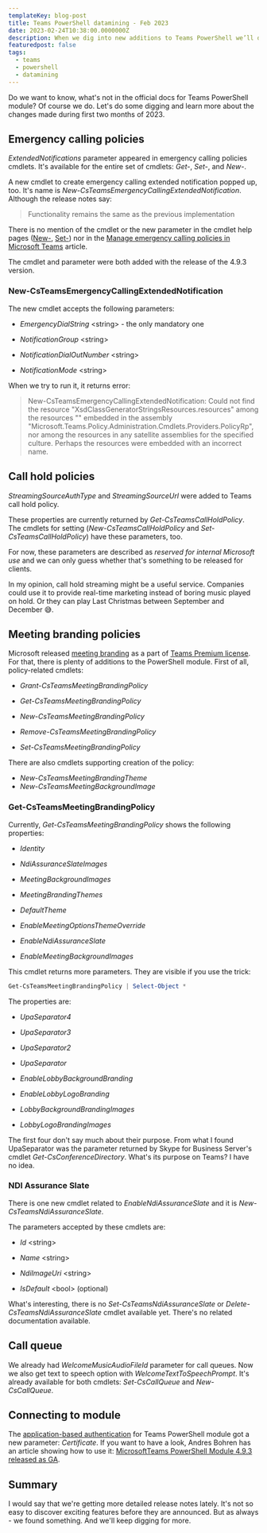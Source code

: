 ```yaml
---
templateKey: blog-post
title: Teams PowerShell datamining - Feb 2023
date: 2023-02-24T10:38:00.0000000Z
description: When we dig into new additions to Teams PowerShell we’ll discover plenty of new things. There’s a lot of information missing from the official docs
featuredpost: false
tags:
  - teams
  - powershell
  - datamining
---
```

Do we want to know, what's not in the official docs for Teams PowerShell module? Of course we do. Let's do some digging and learn more about the changes made during first two months of 2023.

## Emergency calling policies

*ExtendedNotifications* parameter appeared in emergency calling policies cmdlets. It's available for the entire set of cmdlets: *Get-*, *Set-*, and *New-*.

A new cmdlet to create emergency calling extended notification popped up, too. It's name is *New-CsTeamsEmergencyCallingExtendedNotification*. Although the release notes say:

> Functionality remains the same as the previous implementation

There is no mention of the cmdlet or the new parameter in the cmdlet help pages ([New-](https://learn.microsoft.com/en-us/powershell/module/skype/new-csteamsemergencycallingpolicy?view=skype-ps), [Set-](https://learn.microsoft.com/en-us/powershell/module/skype/set-csteamsemergencycallingpolicy?view=skype-ps)) nor in the [Manage emergency calling policies in Microsoft Teams](https://learn.microsoft.com/en-us/microsoftteams/manage-emergency-calling-policies) article.

The cmdlet and parameter were both added with the release of the 4.9.3 version.

### New-CsTeamsEmergencyCallingExtendedNotification

The new cmdlet accepts the following parameters:

* *EmergencyDialString* \<string\> - the only mandatory one
* *NotificationGroup* \<string\>

* *NotificationDialOutNumber* \<string\>
* *NotificationMode* \<string\>

When we try to run it, it returns error:

> New-CsTeamsEmergencyCallingExtendedNotification: Could not find the resource "XsdClassGeneratorStringsResources.resources" among the resources "" embedded in the assembly "Microsoft.Teams.Policy.Administration.Cmdlets.Providers.PolicyRp", nor among the resources in any satellite assemblies for the specified culture. Perhaps the resources were embedded with an incorrect name.

## Call hold policies

*StreamingSourceAuthType* and *StreamingSourceUrl* were added to Teams call hold policy.

These properties are currently returned by *Get-CsTeamsCallHoldPolicy*. The cmdlets for setting (*New-CsTeamsCallHoldPolicy* and *Set-CsTeamsCallHoldPolicy*) have these parameters, too.

For now, these parameters are described as *reserved for internal Microsoft use* and we can only guess whether that's something to be released for clients.

In my opinion, call hold streaming might be a useful service. Companies could use it to provide real-time marketing instead of boring music played on hold. Or they can play Last Christmas between September and December 😅.

## Meeting branding policies

Microsoft released [meeting branding](https://learn.microsoft.com/en-us/MicrosoftTeams/meeting-themes) as a part of [Teams Premium license](https://www.microsoft.com/en-us/microsoft-365/blog/2023/02/01/microsoft-teams-premium-cut-costs-and-add-ai-powered-productivity/). For that, there is plenty of additions to the PowerShell module. First of all, policy-related cmdlets:

* *Grant-CsTeamsMeetingBrandingPolicy*
* *Get-CsTeamsMeetingBrandingPolicy*

* *New-CsTeamsMeetingBrandingPolicy*
* *Remove-CsTeamsMeetingBrandingPolicy*

* *Set-CsTeamsMeetingBrandingPolicy*

There are also cmdlets supporting creation of the policy:

* *New-CsTeamsMeetingBrandingTheme*
* *New-CsTeamsMeetingBackgroundImage*

### Get-CsTeamsMeetingBrandingPolicy

Currently, *Get-CsTeamsMeetingBrandingPolicy* shows the following properties:

* *Identity*
* *NdiAssuranceSlateImages*

* *MeetingBackgroundImages*
* *MeetingBrandingThemes*

* *DefaultTheme*
* *EnableMeetingOptionsThemeOverride*

* *EnableNdiAssuranceSlate*
* *EnableMeetingBackgroundImages*

This cmdlet returns more parameters. They are visible if you use the trick:

```powershell
Get-CsTeamsMeetingBrandingPolicy | Select-Object *
```

The properties are:

* *UpaSeparator4*
* *UpaSeparator3*

* *UpaSeparator2*
* *UpaSeparator*

* *EnableLobbyBackgroundBranding*
* *EnableLobbyLogoBranding*

* *LobbyBackgroundBrandingImages*
* *LobbyLogoBrandingImages*

The first four don't say much about their purpose. From what I found UpaSeparator was the parameter returned by Skype for Business Server's cmdlet *Get-CsConferenceDirectory*. What's its purpose on Teams? I have no idea.

### NDI Assurance Slate

There is one new cmdlet related to *EnableNdiAssuranceSlate* and it is *New-CsTeamsNdiAssuranceSlate*.

The parameters accepted by these cmdlets are:

* *Id* \<string\>
* *Name* \<string\>

* *NdiImageUri* \<string\>
* *IsDefault* \<bool\> (optional)

What's interesting, there is no *Set-CsTeamsNdiAssuranceSlate* or *Delete-CsTeamsNdiAssuranceSlate* cmdlet available yet. There's no related documentation available.

## Call queue

We already had *WelcomeMusicAudioFileId* parameter for call queues. Now we also get text to speech option with *WelcomeTextToSpeechPrompt*. It's already available for both cmdlets: *Set-CsCallQueue* and *New-CsCallQueue*.

## Connecting to module

The [application-based authentication](https://learn.microsoft.com/en-us/microsoftteams/teams-powershell-application-authentication) for Teams PowerShell module got a new parameter: *Certificate*. If you want to have a look, Andres Bohren has an article showing how to use it: [MicrosoftTeams PowerShell Module 4.9.3 released as GA](https://blog.icewolf.ch/archive/2023/02/01/microsoftteams-powershell-module-4-9-3-released-as-ga.aspx).

## Summary

I would say that we're getting more detailed release notes lately. It's not so easy to discover exciting features before they are announced. But as always - we found something. And we'll keep digging for more.

